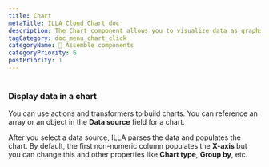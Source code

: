 ```yaml
---
title: Chart
metaTitle: ILLA Cloud Chart doc
description: The Chart component allows you to visualize data as graphs and charts. It's built using Chart.js.
tagCategory: doc_menu_chart_click
categoryName: 🧬 Assemble components
categoryPriority: 6
postPriority: 1
---
```


# <Heading hidden>Chart</Heading>

### Display data in a chart

You can use actions and transformers to build charts. You can reference an array or an object in the **Data source** field for a chart. 

After you select a data source, ILLA parses the data and populates the chart. By default, the first non-numeric column populates the **X-axis** but you can change this and other properties like **Chart type**, **Group by**, etc.

<img src='https://cdn.illacloud.com/official-website/img/docs/assemble/chart1.png' alt="" />

<img src='https://cdn.illacloud.com/official-website/img/docs/assemble/chart2.png' alt="" />
